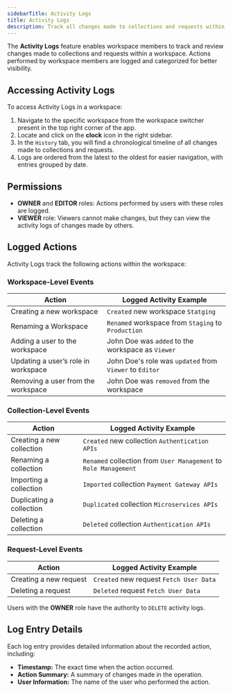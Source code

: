 ```yaml
---
sidebarTitle: Activity Logs
title: Activity Logs
description: Track all changes made to collections and requests within a workspace, and monitor user interactions through Activity Logs.
---
```


The **Activity Logs** feature enables workspace members to track and review changes made to collections and requests within a workspace. Actions performed by workspace members are logged and categorized for better visibility.

## Accessing Activity Logs

To access Activity Logs in a workspace:

1. Navigate to the specific workspace from the workspace switcher present in the top right corner of the app.
2. Locate and click on the **clock** icon in the right sidebar.
3. In the `History` tab, you will find a chronological timeline of all changes made to collections and requests.
4. Logs are ordered from the latest to the oldest for easier navigation, with entries grouped by date.

## Permissions

- **OWNER** and **EDITOR** roles: Actions performed by users with these roles are logged.
- **VIEWER** role: Viewers cannot make changes, but they can view the activity logs of changes made by others.

## **Logged Actions**

Activity Logs track the following actions within the workspace:

### **Workspace-Level Events**

| **Action**                         | **Logged Activity Example**                             |
| ---------------------------------- | ------------------------------------------------------- |
| Creating a new workspace           | `Created` new workspace `Statging`                      |
| Renaming a Workspace               | `Renamed` workspace from `Staging` to `Production`      |
| Adding a user to the workspace     | John Doe was `added` to the workspace as `Viewer`       |
| Updating a user’s role in workspace| John Doe's role was `updated` from `Viewer` to `Editor` |
| Removing a user from the workspace | John Doe was `removed` from the workspace               |

### **Collection-Level Events**

| **Action**                | **Logged Activity Example**                                        |
| ------------------------- | ------------------------------------------------------------------ |
| Creating a new collection | `Created` new collection `Authentication APIs`                     |
| Renaming a collection     | `Renamed` collection from `User Management` to `Role Management`   |
| Importing a collection    | `Imported` collection `Payment Gateway APIs`                       |
| Duplicating a collection  | `Duplicated` collection `Microservices APIs`                       |
| Deleting a collection     | `Deleted` collection `Authentication APIs`                         |

### **Request-Level Events**

| **Action**             | **Logged Activity Example**             |
| ---------------------- | --------------------------------------- |
| Creating a new request | `Created` new request `Fetch User Data` |
| Deleting a request     | `Deleted` request `Fetch User Data`     |

<Note> Users with the **OWNER** role have the authority to `DELETE` activity logs. </Note> 

## **Log Entry Details**

Each log entry provides detailed information about the recorded action, including:

- **Timestamp:** The exact time when the action occurred.
- **Action Summary:** A summary of changes made in the operation.
- **User Information:** The name of the user who performed the action.